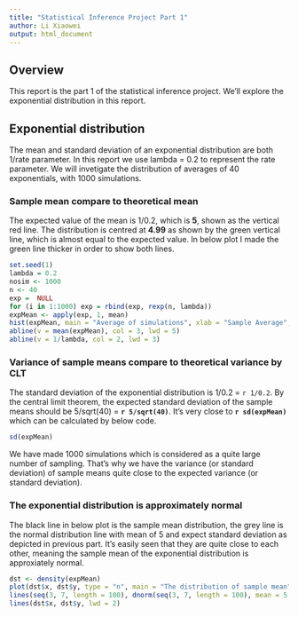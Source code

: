 ```yaml
---
title: "Statistical Inference Project Part 1"
author: Li Xiaowei
output: html_document
---
```

## Overview
This report is the part 1 of the statistical inference project. We'll explore the exponential distribution in this report.

## Exponential distribution
The mean and standard deviation of an exponential distribution are both 1/rate parameter. In this report we use lambda = 0.2 to represent the rate parameter. We will invetigate the distribution of averages of 40 exponentials, with 1000 simulations.

### Sample mean compare to theoretical mean
The expected value of the mean is 1/0.2, which is **5**, shown as the vertical red line. The distribution is centred at **4.99** as shown by the green vertical line, which is almost equal to the expected value. In below plot I made the green line thicker in order to show both lines.
```r
set.seed(1)
lambda = 0.2
nosim <- 1000
n <- 40
exp =  NULL
for (i in 1:1000) exp = rbind(exp, rexp(n, lambda))
expMean <- apply(exp, 1, mean)
hist(expMean, main = "Average of simulations", xlab = "Sample Average", breaks = 30)
abline(v = mean(expMean), col = 3, lwd = 5)
abline(v = 1/lambda, col = 2, lwd = 3)
```

### Variance of sample means compare to theoretical variance by CLT
The standard deviation of the exponential distribution is 1/0.2 = `r 1/0.2`. By the central limit theorem, the expected standard deviation of the sample means should be 5/sqrt(40) = **`r 5/sqrt(40)`**. It's very close to **`r sd(expMean)`** which can be calculated by below code.
```r
sd(expMean)
```
We have made 1000 simulations which is considered as a quite large number of sampling. That's why we have the variance (or standard deviation) of sample means quite close to the expected variance (or standard deviation).

### The exponential distribution is approximately normal
The black line in below plot is the sample mean distribution, the grey line is the normal distribution line with mean of 5 and expect standard deviation as depicted in previous part. It's easily seen that they are quite close to each other, meaning the sample mean of the exponential distribution is approxiately normal.
```r
dst <- density(expMean)
plot(dst$x, dst$y, type = "n", main = "The distribution of sample mean", xlab = "Sample Mean", ylab = "Density")
lines(seq(3, 7, length = 100), dnorm(seq(3, 7, length = 100), mean = 5, sd = (1/lambda)/sqrt(n)), col = grey(.8), lwd = 3)
lines(dst$x, dst$y, lwd = 2)
```
